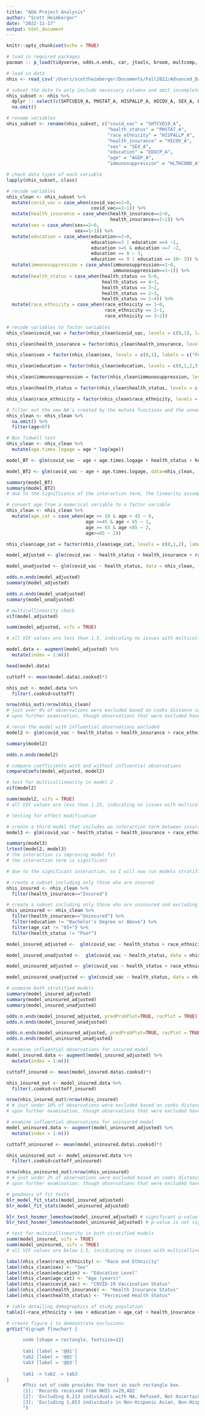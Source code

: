 ```yaml
---
title: "ADA Project Analysis"
author: "Scott Heimberger"
date: "2022-11-17"
output: html_document
---
```


```r
knitr::opts_chunk$set(echo = TRUE)
```

```r
# load in required packages
pacman :: p_load(tidyverse, odds.n.ends, car, jtools, broom, multcomp, lmtest, table1, blorr, DiagrammeR)
```

```r
# load in data
nhis <- read_csv('/Users/scottheimberger/Documents/Fall2022/Advanced_Data_Analysis/Project/adult21.csv')

# subset the data to only include necessary columns and omit incomplete cases
nhis_subset <- nhis %>%
  dplyr :: select(c(SHTCVD19_A, PHSTAT_A, HISPALLP_A, HICOV_A, SEX_A, EDUCP_A, AGEP_A, HLTHCOND_A)) %>%
  na.omit()
```

```r
# rename variables
nhis_subset <- rename(nhis_subset, c("covid_vac" = "SHTCVD19_A",
                                     "health_status" = "PHSTAT_A",
                                     "race_ethnicity" = "HISPALLP_A",
                                     "health_insurance" = "HICOV_A",
                                     "sex" = "SEX_A",
                                     "education" = "EDUCP_A",
                                     "age" = "AGEP_A",
                                     "immunosuppression" = "HLTHCOND_A"))

# check data types of each variable
lapply(nhis_subset, class)

# recode variables
nhis_clean <- nhis_subset %>%
  mutate(covid_vac = case_when(covid_vac==2~0,
                               covid_vac==1~1)) %>%
  mutate(health_insurance = case_when(health_insurance==2~0,
                                      health_insurance==1~1)) %>%
  mutate(sex = case_when(sex==2~0,
                         sex==1~1)) %>%
  mutate(education = case_when(education<=2~0,
                               education==3 | education ==4 ~1,
                               education >=5 & education <=7 ~2,
                               education == 8 ~ 3,
                               education == 9 | education == 10~ 3)) %>%
  mutate(immunosuppression = case_when(immunosuppression==2~0,
                                       immunosuppression==1~1)) %>%
  mutate(health_status = case_when(health_status == 5~0,
                                   health_status == 4~1,
                                   health_status == 3~2,
                                   health_status == 2~3,
                                   health_status == 1~4)) %>%
  mutate(race_ethnicity = case_when(race_ethnicity == 1~0,
                                    race_ethnicity == 2~1,
                                    race_ethnicity == 3~2))
  
# recode variables to factor variables
nhis_clean$covid_vac = factor(nhis_clean$covid_vac, levels = c(0,1), labels = c("Unvaccinated", "Vaccinated"))

nhis_clean$health_insurance = factor(nhis_clean$health_insurance, levels = c(0,1), labels = c("Uninsured","Insured"))

nhis_clean$sex = factor(nhis_clean$sex, levels = c(0,1), labels = c("Female", "Male"))

nhis_clean$education = factor(nhis_clean$education, levels = c(0,1,2,3), labels = c("Less than High School", "High School or GED", "Some College or Associate's Degree", "Bachelor's Degree or Above"))

nhis_clean$immunosuppression = factor(nhis_clean$immunosuppression, levels = c(0,1), labels = c("No Immunosuppression", "Immunosuppressed"))

nhis_clean$health_status = factor(nhis_clean$health_status, levels = c(0,1,2,3,4), labels = c("Poor", "Fair", "Good", "Very Good", "Excellent"))

nhis_clean$race_ethnicity = factor(nhis_clean$race_ethnicity, levels = c(0,1,2), labels = c("Hispanic", "Non-Hispanic White", "Non-Hispanic Black"))

# filter out the new NA's created by the mutate functions and the unnecessary values (like "refused" responses) from the clean dataset. Also, filter out all race/ethnicity categories other than NH White, NH Black, and Hispanic due to sample sizes
nhis_clean <- nhis_clean %>%
  na.omit() %>%
  filter(age<97)
```

```r
# Box Tidwell test
nhis_clean <- nhis_clean %>%
  mutate(age.times.logage = age * log(age))

model_BT <- glm(covid_vac ~ age + age.times.logage + health_status + health_insurance + race_ethnicity + sex + education + immunosuppression, data=nhis_clean, family="binomial") 

model_BT2 <- glm(covid_vac ~ age + age.times.logage, data=nhis_clean, family="binomial")

summary(model_BT)
summary(model_BT2)
# due to the significance of the interaction term, the linearity assumption is violated, and age should be categorized 
```

```r
# convert age from a numerical variable to a factor variable
nhis_clean <- nhis_clean %>%
  mutate(age_cat = case_when(age >= 18 & age < 45 ~ 0,
                             age >=45 & age < 65 ~ 1,
                             age >= 65 & age <85 ~ 2,
                             age>=85 ~ 2))

nhis_clean$age_cat = factor(nhis_clean$age_cat, levels = c(0,1,2), labels = c("18-44", "45-64", "65+"))
```

```r
model_adjusted <- glm(covid_vac ~ health_status + health_insurance + race_ethnicity + sex + education + age_cat + immunosuppression, data = nhis_clean, family = "binomial")

model_unadjusted <- glm(covid_vac ~ health_status, data = nhis_clean, family = "binomial")

odds.n.ends(model_adjusted)
summary(model_adjusted)

odds.n.ends(model_unadjusted)
summary(model_unadjusted)
```

```r
# multicollinearity check
vif(model_adjusted)

summ(model_adjusted, vifs = TRUE)

# all VIF values are less than 1.5, indicating no issues with multicollinearity 
```

```r
model.data <- augment(model_adjusted) %>%  
  mutate(index = 1:n()) 

head(model.data)

cuttoff <- mean(model.data$.cooksd)*3

nhis_out <- model.data %>% 
  filter(.cooksd<cuttoff)

nrow(nhis_out)/nrow(nhis_clean) 
# just over 9% of observations were excluded based on cooks distance values 
# upon further examination, though observations that were excluded have higher cooks distance values, I cannot discern any other reason to exclude them. All of my predictor variables are categorical, so these excluded observations do not have unreasonable values for any predictors 
```

```r
# rerun the model with influential observations excluded 
model2 <- glm(covid_vac ~ health_status + health_insurance + race_ethnicity + sex + education + age_cat + immunosuppression, data = nhis_out, family = "binomial")

summary(model2)

odds.n.ends(model2)
```

```r
# compare coefficients with and without influential observations
compareCoefs(model_adjusted, model2)
```

```r
# test for multicollinearity in model 2
vif(model2)

summ(model2, vifs = TRUE)
# all VIF values are less than 1.25, indicating no issues with multicollinearity 
```

```r
# testing for effect modification

# create a third model that includes an interaction term between insurance status and health status 
model3 <- glm(covid_vac ~ health_status + health_insurance + race_ethnicity + sex + education + age_cat + immunosuppression + health_status*health_insurance, data = nhis_out, family = "binomial")

summary(model3)
lrtest(model2, model3)
# the interaction is improving model fit 
# the interaction term is significant
```

```r
# due to the significant interaction, so I will now run models stratified by insurance status 

# create a subset including only those who are insured
nhis_insured <- nhis_clean %>%
  filter(health_insurance=="Insured")

# create a subset including only those who are uninsured and excluding those with a bachelor's and those age 65+
nhis_uninsured <- nhis_clean %>%
  filter(health_insurance=="Uninsured") %>%
  filter(education != "Bachelor's Degree or Above") %>%
  filter(age_cat != "65+") %>%
  filter(health_status != "Poor")

model_insured_adjusted <-  glm(covid_vac ~ health_status + race_ethnicity + sex + education + age_cat + immunosuppression, data = nhis_insured, family = "binomial")

model_insured_unadjusted <-  glm(covid_vac ~ health_status, data = nhis_insured, family = "binomial")

model_uninsured_adjusted <- glm(covid_vac ~ health_status + race_ethnicity + sex + education + age_cat + immunosuppression, data = nhis_uninsured, family = "binomial")

model_uninsured_unadjusted <- glm(covid_vac ~ health_status, data = nhis_uninsured, family = "binomial")

# examine both stratified models 
summary(model_insured_adjusted)
summary(model_uninsured_adjusted)
summary(model_insured_unadjusted)

odds.n.ends(model_insured_adjusted, predProbPlot=TRUE, rocPlot = TRUE)
odds.n.ends(model_insured_unadjusted)

odds.n.ends(model_uninsured_adjusted, predProbPlot=TRUE, rocPlot = TRUE)
odds.n.ends(model_uninsured_unadjusted)
```

```r
# examine influential observations for insured model
model_insured.data <- augment(model_insured_adjusted) %>%  
  mutate(index = 1:n()) 

cuttoff_insured <- mean(model_insured.data$.cooksd)*3

nhis_insured_out <- model_insured.data %>% 
  filter(.cooksd<cuttoff_insured)

nrow(nhis_insured_out)/nrow(nhis_insured) 
# # just under 10% of observations were excluded based on cooks distance values 
# upon further examination, though observations that were excluded have higher cooks distance values, I cannot discern any other reason to exclude them. All of my predictor variables are categorical, so these excluded observations do not have unreasonable values for any predictors 

# examine influential observations for uninsured model 
model_uninsured.data <- augment(model_uninsured_adjusted) %>%  
  mutate(index = 1:n()) 

cuttoff_uninsured <- mean(model_uninsured.data$.cooksd)*3

nhis_uninsured_out <- model_uninsured.data %>% 
  filter(.cooksd<cuttoff_uninsured)

nrow(nhis_uninsured_out)/nrow(nhis_uninsured) 
# # just under 2% of observations were excluded based on cooks distance values 
# upon further examination, though observations that were excluded have higher cooks distance values, I cannot discern any other reason to exclude them. All of my predictor variables are categorical, so these excluded observations do not have unreasonable values for any predictors 
```

```r
# goodness of fit tests 
blr_model_fit_stats(model_insured_adjusted)
blr_model_fit_stats(model_uninsured_adjusted)

blr_test_hosmer_lemeshow(model_insured_adjusted) # significant p-value indicates a bad fit
blr_test_hosmer_lemeshow(model_uninsured_adjusted) # p-value is not significant, indicating a better fit 
```

```r
# test for multicollinearity in both stratified models 
summ(model_insured, vifs = TRUE)
summ(model_uninsured, vifs = TRUE)
# all VIF values are below 1.5, incidcating no issues with multicollinearity 
```

```r
label(nhis_clean$race_ethnicity) <- "Race and Ethnicity"
label(nhis_clean$sex) <- "Sex"
label(nhis_clean$education) <- "Education Level"
label(nhis_clean$age_cat) <- "Age (years)"
label(nhis_clean$covid_vac) <- "COVID-19 Vaccination Status"
label(nhis_clean$health_insurance) <- "Health Insurance Status"
label(nhis_clean$health_status) <- "Perceived Health Status"

# table detailing demographics of study population
table1(~race_ethnicity + sex + education + age_cat + health_insurance + health_status + covid_vac, rowlabelhead = "Variable", overall = "Total", nhis_clean, topclass = "Rtable1-zebra Rtable1-times")
```

```r
# create figure 1 to demonstrate exclusions 
grViz("digraph flowchart {

      node [shape = rectangle, fontsize=12] 
      
      tab1 [label = '@@1'] 
      tab2 [label = '@@2'] 
      tab3 [label = '@@3'] 
      
      tab1 -> tab2 -> tab3 
}
      #This set of code provides the text in each rectangle box.
      [1]: 'Records received from NHIS n=29,482'
      [2]: 'Excluding 8,213 individuals with NA, Refused, Not Ascertained, or Do Not Know values for variables used in the analysis n=21,269'
      [3]: 'Excluding 1,853 individuals in Non-Hispanic Asian, Non-Hispanic AIAN, or Other groups n=19,416'
      ")
```

